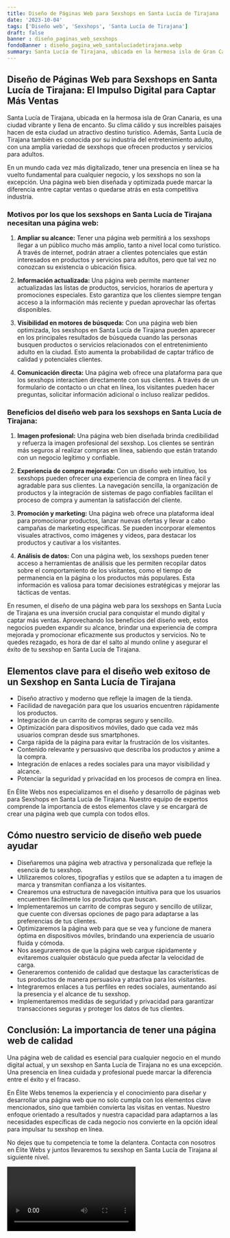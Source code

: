 ```yaml
---
title: Diseño de Páginas Web para Sexshops en Santa Lucía de Tirajana
date: '2023-10-04'
tags: ['Diseño web', 'Sexshops', 'Santa Lucía de Tirajana']
draft: false
banner : diseño_paginas_web_sexshops
fondoBanner : diseño_pagina_web_santalucíadetirajana.webp
summary: Santa Lucía de Tirajana, ubicada en la hermosa isla de Gran Canaria, es una ciudad vibrante y llena de encanto. Su clima cálido y sus increíbles paisajes hacen de esta ciudad un atractivo destino turístico. Además, Santa Lucía de Tirajana también es conocida por su industria del entretenimiento adulto, con una amplia variedad de sexshops que ofrecen productos y servicios para adultos.
---
```


## **Diseño de Páginas Web para Sexshops en Santa Lucía de Tirajana: El Impulso Digital para Captar Más Ventas**

Santa Lucía de Tirajana, ubicada en la hermosa isla de Gran Canaria, es una ciudad vibrante y llena de encanto. Su clima cálido y sus increíbles paisajes hacen de esta ciudad un atractivo destino turístico. Además, Santa Lucía de Tirajana también es conocida por su industria del entretenimiento adulto, con una amplia variedad de sexshops que ofrecen productos y servicios para adultos.

En un mundo cada vez más digitalizado, tener una presencia en línea se ha vuelto fundamental para cualquier negocio, y los sexshops no son la excepción. Una página web bien diseñada y optimizada puede marcar la diferencia entre captar ventas o quedarse atrás en esta competitiva industria.

### **Motivos por los que los sexshops en Santa Lucía de Tirajana necesitan una página web:**

1. **Ampliar su alcance:** Tener una página web permitirá a los sexshops llegar a un público mucho más amplio, tanto a nivel local como turístico. A través de internet, podrán atraer a clientes potenciales que están interesados en productos y servicios para adultos, pero que tal vez no conozcan su existencia o ubicación física.

2. **Información actualizada:** Una página web permite mantener actualizadas las listas de productos, servicios, horarios de apertura y promociones especiales. Esto garantiza que los clientes siempre tengan acceso a la información más reciente y puedan aprovechar las ofertas disponibles.

3. **Visibilidad en motores de búsqueda:** Con una página web bien optimizada, los sexshops en Santa Lucía de Tirajana pueden aparecer en los principales resultados de búsqueda cuando las personas busquen productos o servicios relacionados con el entretenimiento adulto en la ciudad. Esto aumenta la probabilidad de captar tráfico de calidad y potenciales clientes.

4. **Comunicación directa:** Una página web ofrece una plataforma para que los sexshops interactúen directamente con sus clientes. A través de un formulario de contacto o un chat en línea, los visitantes pueden hacer preguntas, solicitar información adicional o incluso realizar pedidos.

### **Beneficios del diseño web para los sexshops en Santa Lucía de Tirajana:**

1. **Imagen profesional:** Una página web bien diseñada brinda credibilidad y refuerza la imagen profesional del sexshop. Los clientes se sentirán más seguros al realizar compras en línea, sabiendo que están tratando con un negocio legítimo y confiable.

2. **Experiencia de compra mejorada:** Con un diseño web intuitivo, los sexshops pueden ofrecer una experiencia de compra en línea fácil y agradable para sus clientes. La navegación sencilla, la organización de productos y la integración de sistemas de pago confiables facilitan el proceso de compra y aumentan la satisfacción del cliente.

3. **Promoción y marketing:** Una página web ofrece una plataforma ideal para promocionar productos, lanzar nuevas ofertas y llevar a cabo campañas de marketing específicas. Se pueden incorporar elementos visuales atractivos, como imágenes y videos, para destacar los productos y cautivar a los visitantes.

4. **Análisis de datos:** Con una página web, los sexshops pueden tener acceso a herramientas de análisis que les permiten recopilar datos sobre el comportamiento de los visitantes, como el tiempo de permanencia en la página o los productos más populares. Esta información es valiosa para tomar decisiones estratégicas y mejorar las tácticas de ventas.

En resumen, el diseño de una página web para los sexshops en Santa Lucía de Tirajana es una inversión crucial para conquistar el mundo digital y captar más ventas. Aprovechando los beneficios del diseño web, estos negocios pueden expandir su alcance, brindar una experiencia de compra mejorada y promocionar eficazmente sus productos y servicios. No te quedes rezagado, es hora de dar el salto al mundo online y asegurar el éxito de tu sexshop en Santa Lucía de Tirajana.

<GifSeo />

<Cta />

## Elementos clave para el diseño web exitoso de un Sexshop en Santa Lucía de Tirajana

- Diseño atractivo y moderno que refleje la imagen de la tienda.
- Facilidad de navegación para que los usuarios encuentren rápidamente los productos.
- Integración de un carrito de compras seguro y sencillo.
- Optimización para dispositivos móviles, dado que cada vez más usuarios compran desde sus smartphones.
- Carga rápida de la página para evitar la frustración de los visitantes.
- Contenido relevante y persuasivo que describa los productos y anime a la compra.
- Integración de enlaces a redes sociales para una mayor visibilidad y alcance.
- Potenciar la seguridad y privacidad en los procesos de compra en línea.

En Élite Webs nos especializamos en el diseño y desarrollo de páginas web para Sexshops en Santa Lucía de Tirajana. Nuestro equipo de expertos comprende la importancia de estos elementos clave y se encargará de crear una página web que cumpla con todos ellos.

## Cómo nuestro servicio de diseño web puede ayudar

- Diseñaremos una página web atractiva y personalizada que refleje la esencia de tu sexshop.
- Utilizaremos colores, tipografías y estilos que se adapten a tu imagen de marca y transmitan confianza a los visitantes.
- Crearemos una estructura de navegación intuitiva para que los usuarios encuentren fácilmente los productos que buscan.
- Implementaremos un carrito de compras seguro y sencillo de utilizar, que cuente con diversas opciones de pago para adaptarse a las preferencias de tus clientes.
- Optimizaremos la página web para que se vea y funcione de manera óptima en dispositivos móviles, brindando una experiencia de usuario fluida y cómoda.
- Nos aseguraremos de que la página web cargue rápidamente y evitaremos cualquier obstáculo que pueda afectar la velocidad de carga.
- Generaremos contenido de calidad que destaque las características de tus productos de manera persuasiva y atractiva para los visitantes.
- Integraremos enlaces a tus perfiles en redes sociales, aumentando así la presencia y el alcance de tu sexshop.
- Implementaremos medidas de seguridad y privacidad para garantizar transacciones seguras y proteger los datos de tus clientes.

## Conclusión: La importancia de tener una página web de calidad

Una página web de calidad es esencial para cualquier negocio en el mundo digital actual, y un sexshop en Santa Lucía de Tirajana no es una excepción. Una presencia en línea cuidada y profesional puede marcar la diferencia entre el éxito y el fracaso.

En Élite Webs tenemos la experiencia y el conocimiento para diseñar y desarrollar una página web que no solo cumpla con los elementos clave mencionados, sino que también convierta las visitas en ventas. Nuestro enfoque orientado a resultados y nuestra capacidad para adaptarnos a las necesidades específicas de cada negocio nos convierte en la opción ideal para impulsar tu sexshop en línea.

No dejes que tu competencia te tome la delantera. Contacta con nosotros en Élite Webs y juntos llevaremos tu sexshop en Santa Lucía de Tirajana al siguiente nivel.

<Video />

<CtaBot job='Sexshops' city='Santa Lucía de Tirajana'/>

<Gmaps query='Santa Lucía de Tirajana+españa+maps' />
